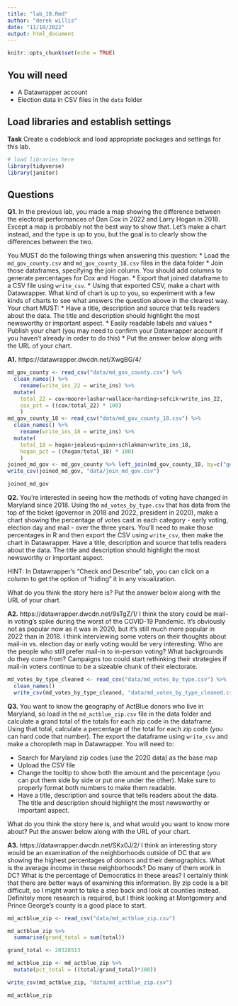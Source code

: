 ```yaml
---
title: "lab_10.Rmd"
author: "derek willis"
date: "11/10/2022"
output: html_document
---
```


```r
knitr::opts_chunk$set(echo = TRUE)
```

## You will need

* A Datawrapper account
* Election data in CSV files in the `data` folder

## Load libraries and establish settings

**Task** Create a codeblock and load appropriate packages and settings for this lab.

```r
# load libraries here
library(tidyverse)
library(janitor)
```

## Questions

**Q1.** In the previous lab, you made a map showing the difference between the electoral performances of Dan Cox in 2022 and Larry Hogan in 2018. Except a map is probably not the best way to show that. Let's make a chart instead, and the type is up to you, but the goal is to clearly show the differences between the two.

You MUST do the following things when answering this question:
* Load the `md_gov_county.csv` and `md_gov_county_18.csv` files in the data folder
* Join those dataframes, specifying the join column. You should add columns to generate percentages for Cox and Hogan.
* Export that joined dataframe to a CSV file using `write_csv`.
* Using that exported CSV, make a chart with Datawrapper. What kind of chart is up to you, so experiment with a few kinds of charts to see what answers the question above in the clearest way. Your chart MUST:
  * Have a title, description and source that tells readers about the data. The title and description should highlight the most newsworthy or important aspect.
  * Easily readable labels and values
* Publish your chart (you may need to confirm your Datawrapper account if you haven't already in order to do this)
* Put the answer below along with the URL of your chart.

**A1.** https://datawrapper.dwcdn.net/XwgBG/4/

```r
md_gov_county <- read_csv("data/md_gov_county.csv") %>%
  clean_names() %>%
    rename(write_ins_22 = write_ins) %>%
  mutate(
    total_22 = cox+moore+lashar+wallace+harding+sefcik+write_ins_22,
    cox_pct = ((cox/total_22) * 100)
    )
md_gov_county_18 <- read_csv("data/md_gov_county_18.csv") %>%
  clean_names() %>%
    rename(write_ins_18 = write_ins) %>%
  mutate(
    total_18 = hogan+jealous+quinn+schlakman+write_ins_18,
    hogan_pct = ((hogan/total_18) * 100)
    )
joined_md_gov <- md_gov_county %>% left_join(md_gov_county_18, by=c("geoid"="geoid"))
write_csv(joined_md_gov, "data/join_md_gov.csv")

joined_md_gov
```

**Q2.** You're interested in seeing how the methods of voting have changed in Maryland since 2018. Using the `md_votes_by_type.csv` that has data from the top of the ticket (governor in 2018 and 2022, president in 2020), make a chart showing the percentage of votes cast in each category - early voting, election day and mail - over the three years. You'll need to make those percentages in R and then export the CSV using `write_csv`, then make the chart in Datawrapper. Have a title, description and source that tells readers about the data. The title and description should highlight the most newsworthy or important aspect.

HINT: In Datawrapper's "Check and Describe" tab, you can click on a column to get the option of "hiding" it in any visualization.

What do you think the story here is? Put the answer below along with the URL of your chart.

**A2.** https://datawrapper.dwcdn.net/9sTgZ/1/
I think the story could be mail-in voting's spike during the worst of the COVID-19 Pandemic. It's obviously not as popular now as it was in 2020, but it's still much more popular in 2022 than in 2018. I think interviewing some voters on their thoughts about mail-in vs. election day or early voting would be very interesting. Who are the people who still prefer mail-in to in-person voting? What backgrounds do they come from? Campaigns too could start rethinking their strategies if mail-in voters continue to be a sizeable chunk of their electorate.

```r
md_votes_by_type_cleaned <- read_csv("data/md_votes_by_type.csv") %>%
  clean_names()
  write_csv(md_votes_by_type_cleaned, "data/md_votes_by_type_cleaned.csv")
```


**Q3.** You want to know the geography of ActBlue donors who live in Maryland, so load in the `md_actblue_zip.csv` file in the data folder and calculate a grand total of the totals for each zip code in the dataframe. Using that total, calculate a percentage of the total for each zip code (you can hard code that number). The export the dataframe using `write_csv` and make a choropleth map in Datawrapper. You will need to:

* Search for Maryland zip codes (use the 2020 data) as the base map
* Upload the CSV file
* Change the tooltip to show both the amount and the percentage (you can put them side by side or put one under the other). Make sure to properly format both numbers to make them readable.
* Have a title, description and source that tells readers about the data. The title and description should highlight the most newsworthy or important aspect.

What do you think the story here is, and what would you want to know more about? Put the answer below along with the URL of your chart.

**A3.** https://datawrapper.dwcdn.net/SKx0J/2/
I think an interesting story would be an examination of the neighborhoods outside of DC that are showing the highest percentages of donors and their demographics. What is the average income in these neighborhoods? Do many of them work in DC? What is the percentage of Democratics in these areas? I certainly think that there are better ways of examining this information. By zip code is a bit difficult, so I might want to take a step back and look at counties instead. Definitely more research is required, but I think looking at Montgomery and Prince George's county is a good place to start.

```r
md_actblue_zip <- read_csv("data/md_actblue_zip.csv")
```

```r
md_actblue_zip %>%
  summarise(grand_total = sum(total))

grand_total <- 20328513
```

``` r
md_actblue_zip <- md_actblue_zip %>%
  mutate(pct_total = ((total/grand_total)*100))
```
```r
write_csv(md_actblue_zip, "data/md_actblue_zip.csv")

md_actblue_zip
```

